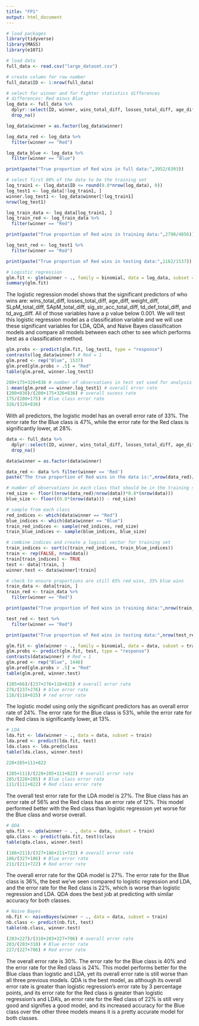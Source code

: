 ```yaml
---
title: "FP1"
output: html_document
---
```


```r
# load packages
library(tidyverse)
library(MASS)
library(e1071)
```

```r
# load data
full_data <- read.csv("large_dataset.csv")
```

```r
# create column for row number
full_data$ID <- 1:nrow(full_data)

# select for winner and for fighter statistics differences
# differences: Red minus Blue
log_data <- full_data %>%
  dplyr::select(ID, winner, wins_total_diff, losses_total_diff, age_diff, height_diff, weight_diff, reach_diff, SLpM_total_diff, SApM_total_diff, sig_str_acc_total_diff, td_acc_total_diff, str_def_total_diff, td_def_total_diff, sub_avg_diff, td_avg_diff) %>%
  drop_na()

log_data$winner = as.factor(log_data$winner)

log_data_red <- log_data %>%
  filter(winner == "Red")

log_data_blue <- log_data %>%
  filter(winner == "Blue")

print(paste("True proportion of Red wins in full data:",3952/6393))

# select first 80% of the data to be the training set
log_train1 <- (log_data$ID <= round(0.8*nrow(log_data), 0))
log_test1 <- log_data[!log_train1, ]
winner.log_test1 <- log_data$winner[!log_train1]
nrow(log_test1)

log_train_data <- log_data[log_train1, ]
log_train_red <- log_train_data %>%
  filter(winner == "Red")

print(paste("True proportion of Red wins in training data:",2790/4856))

log_test_red <- log_test1 %>%
  filter(winner == "Red")

print(paste("True proportion of Red wins in testing data:",1162/1537))

```

```r
# Logistic regression
glm.fit <- glm(winner ~ ., family = binomial, data = log_data, subset = log_train1)
summary(glm.fit)
```
The logistic regression model shows that the significant predictors of who wins are: wins_total_diff, losses_total_diff, age_diff, weight_diff, SLpM_total_diff, SApM_total_diff, sig_str_acc_total_diff, td_def_total_diff, and td_avg_diff. All of those variables have a p value below 0.001. We will test this logistic regression model as a classification variable and we will use these significant variables for LDA, QDA, and Naive Bayes classification models and compare all models between each other to see which performs best as a classification method.

```r
glm.probs <- predict(glm.fit, log_test1, type = "response")
contrasts(log_data$winner) # Red = 1
glm.pred <- rep("Blue", 1537)
glm.pred[glm.probs > .5] = "Red"
table(glm.pred, winner.log_test1)

200+175+326+836 # number of observations in test set used for analysis
1-mean(glm.pred == winner.log_test1) # overall error rate
(200+836)/(200+175+326+836) # overall sucess rate
175/(200+175) # Blue class error rate
326/(326+836)
```
With all predictors, the logistic model has an overall error rate of 33%. The error rate for the Blue class is 47%, while the error rate for the Red class is significantly lower, at 28%.

```r
data <- full_data %>%
  dplyr::select(ID, winner, wins_total_diff, losses_total_diff, age_diff, weight_diff, SLpM_total_diff, SApM_total_diff, sig_str_acc_total_diff, td_def_total_diff, td_avg_diff) %>%
  drop_na()

data$winner = as.factor(data$winner)

data_red <- data %>% filter(winner == 'Red')
paste("The true proportion of Red wins in the data is:",nrow(data_red)/nrow(data))
```

```r
# number of observations in each class that should be in the training set to preserve the full dataset's proportion of 65% red wins 35% blue wins
red_size <- floor((nrow(data_red)/nrow(data))*0.8*(nrow(data)))
blue_size <- floor((0.8*(nrow(data))) - red_size)

# sample from each class
red_indices <- which(data$winner == "Red")
blue_indices <- which(data$winner == "Blue")
train_red_indices <- sample(red_indices, red_size)
train_blue_indices <- sample(blue_indices, blue_size)

# combine indices and create a logical vector for training set
train_indices <- sort(c(train_red_indices, train_blue_indices))
train <- rep(FALSE, nrow(data))
train[train_indices] <- TRUE
test <- data[!train, ]
winner.test <- data$winner[!train]

# check to ensure proportions are still 65% red wins, 35% blue wins
train_data <- data[train, ]
train_red <- train_data %>%
  filter(winner == "Red")

print(paste("True proportion of Red wins in training data:",nrow(train_red)/nrow(train_data)))

test_red <- test %>%
  filter(winner == "Red")

print(paste("True proportion of Red wins in testing data:",nrow(test_red)/nrow(test)))
```

```r
glm.fit <- glm(winner ~ ., family = binomial, data = data, subset = train)
glm.probs <- predict(glm.fit, test, type = "response")
contrasts(data$winner) # Red = 1
glm.pred <- rep("Blue", 1446)
glm.pred[glm.probs > .5] = "Red"
table(glm.pred, winner.test)

(285+66)/(237+276+118+815) # overall error rate
276/(237+276) # blue error rate
118/(118+815) # red error rate
```
The logistic model using only the significant predictors has an overall error rate of 24%. The error rate for the Blue class is 53%, while the error rate for the Red class is significantly lower, at 13%.

```r
# LDA
lda.fit <- lda(winner ~ ., data = data, subset = train)
lda.pred <- predict(lda.fit, test)
lda.class <- lda.pred$class
table(lda.class, winner.test)

228+285+111+822

(285+111)/(228+285+111+822) # overall error rate
285/(228+285) # Blue class error rate
111/(111+822) # Red class error rate
```
The overall test error rate for the LDA model is 27%. The Blue class has an error rate of 56% and the Red class has an error rate of 12%. This model performed better with the Red class than logistic regression yet worse for the Blue class and worse overall.

```r
# QDA 
qda.fit <- qda(winner ~ . , data = data, subset = train)
qda.class <- predict(qda.fit, test)$class
table(qda.class, winner.test)

(186+211)/(327+186+211+722) # overall error rate
186/(327+186) # Blue error rate
211/(211+722) # Red error rate
```
The overall error rate for the QDA model is 27%. The error rate for the Blue class is 36%, the best we've seen compared to logistic regression and LDA, and the error rate for the Red class is 22%, which is worse than logistic regression and LDA. QDA does the best job at predicting with similar accuracy for both classes.

```r
# Naive Bayes
nb.fit <- naiveBayes(winner ~ ., data = data, subset = train)
nb.class <- predict(nb.fit, test)
table(nb.class, winner.test)

(203+227)/(310+203+227+706) # overall error rate
203/(203+310) # Blue error rate
227/(227+706) # Red error rate
```
The overall error rate is 30%. The error rate for the Blue class is 40% and the error rate for the Red class is 24%. 
This model performs better for the Blue class than logistic and LDA, yet its overall error rate is still worse than all three previous models. QDA is the best model, as although its overall error rate is greater than logistic regression's error rate by 3 percentage points, and its error rate for the Red class is greater than logistic regression's and LDA's, an error rate for the Red class of 22% is still very good and signifies a good model, and its increased accuracy for the Blue class over the other three models means it is a pretty accurate model for both classes.
